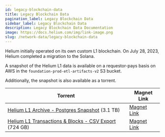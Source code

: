 ```yaml
---
id: legacy-blockchain-data
title: Legacy Blockchain Data
pagination_label: Legacy Blockchain Data
sidebar_label: Legacy Blockchain Data
description: Legacy Blockchain Data Documentation
image: https://docs.helium.com/img/link-image.png
slug: /network-data/legacy-blockchain-data
---
```



Helium initially operated on its own custom L1 blockchain. On July 28, 2023, Helium completed a
migration to the Solana.

A snapshot of the Helium L1 data is available on a requestor-pays basis on AWS in the
`foundation-prod-etl-artifacts-v2` S3 bucket.

Additionally, the snapshot is also available as a torrent.

| Torrent                                                                               | Magnet Link                                                                                                                                                                                                                                                                                                                                                                                                                                                                                                                                                                                                                                                                                                                                                                                                                                                                                                                                                                                                                                                                                                                                                                                                                                                                                               |
| ------------------------------------------------------------------------------------- | --------------------------------------------------------------------------------------------------------------------------------------------------------------------------------------------------------------------------------------------------------------------------------------------------------------------------------------------------------------------------------------------------------------------------------------------------------------------------------------------------------------------------------------------------------------------------------------------------------------------------------------------------------------------------------------------------------------------------------------------------------------------------------------------------------------------------------------------------------------------------------------------------------------------------------------------------------------------------------------------------------------------------------------------------------------------------------------------------------------------------------------------------------------------------------------------------------------------------------------------------------------------------------------------------------- |
| [Helium L1 Archive - Postgres Snapshot](/helium-l1-archive-postgres.torrent) (3.1 TB) | [Magnet Link](magnet:?xt=urn:btih:ac508205c440ac66d18d2f1755a7eb682a6c6549&dn=foundation-prod-etl-artifacts-v2&tr=udp%3A%2F%2Ftracker.opentrackr.org%3A1337%2Fannounce&tr=udp%3A%2F%2Fopen.demonii.com%3A1337%2Fannounce&tr=udp%3A%2F%2Ftracker.auctor.tv%3A6969%2Fannounce&tr=udp%3A%2F%2Fopentracker.i2p.rocks%3A6969%2Fannounce&tr=https%3A%2F%2Fopentracker.i2p.rocks%3A443%2Fannounce&tr=udp%3A%2F%2Ftracker.openbittorrent.com%3A6969%2Fannounce&tr=http%3A%2F%2Ftracker.openbittorrent.com%3A80%2Fannounce&tr=udp%3A%2F%2Fopen.stealth.si%3A80%2Fannounce&tr=udp%3A%2F%2Ftracker.torrent.eu.org%3A451%2Fannounce&tr=udp%3A%2F%2Ftracker.moeking.me%3A6969%2Fannounce&tr=udp%3A%2F%2Fexodus.desync.com%3A6969%2Fannounce&tr=udp%3A%2F%2Fuploads.gamecoast.net%3A6969%2Fannounce&tr=udp%3A%2F%2Ftracker.tiny-vps.com%3A6969%2Fannounce&tr=udp%3A%2F%2Ftracker.skyts.net%3A6969%2Fannounce&tr=udp%3A%2F%2Ftracker-udp.gbitt.info%3A80%2Fannounce&tr=udp%3A%2F%2Fopen.tracker.ink%3A6969%2Fannounce&tr=udp%3A%2F%2Fmovies.zsw.ca%3A6969%2Fannounce&tr=udp%3A%2F%2Fbt1.archive.org%3A6969%2Fannounce&tr=https%3A%2F%2Ftracker.tamersunion.org%3A443%2Fannounce&tr=https%3A%2F%2Ftracker.gbitt.info%3A443%2Fannounce)                                                                                    |
| [Helium L1 Transactions & Blocks - CSV Export](/Helium_Txns_Archive.torrent) (724 GB) | [Magnet Link](magnet:?xt=urn:btih:090ff75cd0a834818c46f5a48483f45b37ac0199&dn=HeliumTxns&tr=udp%3A%2F%2Ftracker.publicbt.com%3A80%2Fannounce&tr=udp%3A%2F%2Ftracker.openbittorrent.com%3A80%2Fannounce&tr=udp%3A%2F%2Fopen.tracker.ink%3A6969%2Fannounce&tr=http%3A%2F%2Ftracker.opentrackr.org%3A1337%2Fannounce&tr=udp%3A%2F%2Ftracker.auctor.tv%3A6969%2Fannounce&tr=udp%3A%2F%2Fopentracker.i2p.rocks%3A6969%2Fannounce&tr=https%3A%2F%2Fopentracker.i2p.rocks%3A443%2Fannounce&tr=udp%3A%2F%2Fopen.demonii.com%3A1337%2Fannounce&tr=udp%3A%2F%2Fopen.stealth.si%3A80%2Fannounce&tr=udp%3A%2F%2Ftracker.torrent.eu.org%3A451%2Fannounce&tr=udp%3A%2F%2Ftracker.moeking.me%3A6969%2Fannounce&tr=udp%3A%2F%2Fexplodie.org%3A6969%2Fannounce&tr=udp%3A%2F%2Fexodus.desync.com%3A6969%2Fannounce&tr=udp%3A%2F%2Ftracker-udp.gbitt.info%3A80%2Fannounce&tr=https%3A%2F%2Ftracker.tamersunion.org%3A443%2Fannounce&tr=https%3A%2F%2Ftracker.gbitt.info%3A443%2Fannounce&tr=http%3A%2F%2Ftracker.gbitt.info%3A80%2Fannounce&tr=udp%3A%2F%2Fuploads.gamecoast.net%3A6969%2Fannounce&tr=udp%3A%2F%2Ftracker.tiny-vps.com%3A6969%2Fannounce&tr=udp%3A%2F%2Ftracker.skyts.net%3A6969%2Fannounce&tr=udp%3A%2F%2Fretracker01-msk-virt.corbina.net%3A80%2Fannounce&tr=udp%3A%2F%2Fopentracker.io%3A6969%2Fannounce) |

